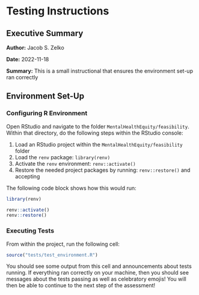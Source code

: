 # Testing Instructions

## Executive Summary 

**Author:** Jacob S. Zelko

**Date:** 2022-11-18

**Summary:** This is a small instructional that ensures the environment set-up ran correctly

## Environment Set-Up

### Configuring R Environment

Open RStudio and navigate to the folder `MentalHealthEquity/feasibility`.
Within that directory, do the following steps within the RStudio console: 

1. Load an RStudio project within the `MentalHealthEquity/feasibility` folder 
2. Load the `renv` package: `library(renv)` 
3. Activate the `renv` environment: `renv::activate()`
4. Restore the needed project packages by running: `renv::restore()` and accepting 

The following code block shows how this would run:

```r
library(renv)

renv::activate()
renv::restore()
```

### Executing Tests

From within the project, run the following cell:

```r
source("tests/test_environment.R")
```

You should see some output from this cell and announcements about tests running.
If everything ran correctly on your machine, then you should see messages about the tests passing as well as celebratory emojis!
You will then be able to continue to the next step of the assessment!

